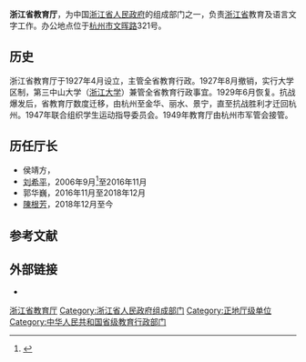 {{expand|time=2018-05-20T15:03:17+00:00}}
'''浙江省教育厅'''，为中国[[浙江省人民政府|浙江省人民政府]]的组成部门之一，负责[[浙江省|浙江省]]教育及语言文字工作。办公地点位于[[杭州市|杭州市]][[文晖路|文晖路]]321号。

== 历史 ==
浙江省教育厅于1927年4月设立，主管全省教育行政。1927年8月撤销，实行大学区制，第三中山大学（[[浙江大学|浙江大学]]）兼管全省教育行政事宜。1929年6月恢复。抗战爆发后，省教育厅数度迁移，由杭州至金华、丽水、景宁，直至抗战胜利才迁回杭州。1947年联合组织学生运动指导委员会。1949年教育厅由杭州市军管会接管。

== 历任厅长 ==
* 侯靖方，
* [[刘希平|刘希平]]，2006年9月<ref>{{Cite web |url=http://news.xinhuanet.com/politics/2006-10/08/content_5175456.htm |title=浙江省人民代表大会常务委员会任免名单 |access-date=2013-12-22 |archive-date=2013-12-31 |archive-url=https://web.archive.org/web/20131231215327/http://news.xinhuanet.com/politics/2006-10/08/content_5175456.htm |dead-url=no }}</ref>至2016年11月
* 郭华巍，2016年11月至2018年12月
* [[陳根芳|陳根芳]]，2018年12月至今

== 参考文献 ==
{{Reflist}}

== 外部链接 ==
* {{official|http://jyt.zj.gov.cn/}}

[[Category:浙江省教育厅|]]
[[Category:浙江省人民政府组成部门|Category:浙江省人民政府组成部门]]
[[Category:正地厅级单位|Category:正地厅级单位]]
[[Category:中华人民共和国省级教育行政部门|Category:中华人民共和国省级教育行政部门]]